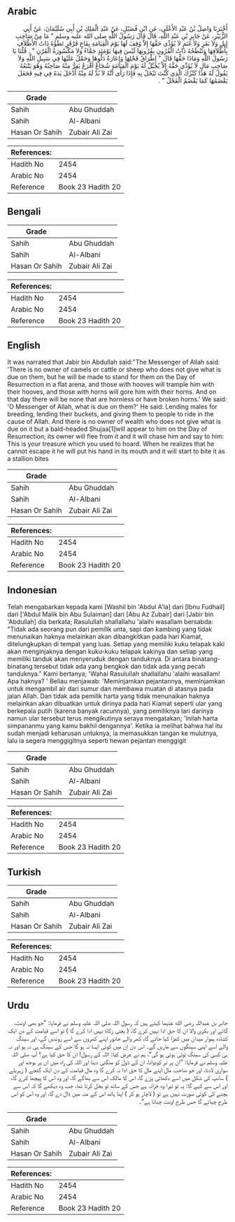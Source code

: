 ## Arabic


<div dir="rtl" lang="ar" style={{fontSize:'larger',backgroundColor:'#f8f9fa',padding:20}}>
أَخْبَرَنَا وَاصِلُ بْنُ عَبْدِ الأَعْلَى، عَنِ ابْنِ فُضَيْلٍ، عَنْ عَبْدِ الْمَلِكِ بْنِ أَبِي سُلَيْمَانَ، عَنْ أَبِي الزُّبَيْرِ، عَنْ جَابِرِ بْنِ عَبْدِ اللَّهِ، قَالَ قَالَ رَسُولُ اللَّهِ صلى الله عليه وسلم ‏"‏ مَا مِنْ صَاحِبِ إِبِلٍ وَلاَ بَقَرٍ وَلاَ غَنَمٍ لاَ يُؤَدِّي حَقَّهَا إِلاَّ وُقِفَ لَهَا يَوْمَ الْقِيَامَةِ بِقَاعٍ قَرْقَرٍ تَطَؤُهُ ذَاتُ الأَظْلاَفِ بِأَظْلاَفِهَا وَتَنْطَحُهُ ذَاتُ الْقُرُونِ بِقُرُونِهَا لَيْسَ فِيهَا يَوْمَئِذٍ جَمَّاءُ وَلاَ مَكْسُورَةُ الْقَرْنِ ‏"‏ ‏.‏ قُلْنَا يَا رَسُولَ اللَّهِ وَمَاذَا حَقُّهَا قَالَ ‏"‏ إِطْرَاقُ فَحْلِهَا وَإِعَارَةُ دَلْوِهَا وَحَمْلٌ عَلَيْهَا فِي سَبِيلِ اللَّهِ وَلاَ صَاحِبِ مَالٍ لاَ يُؤَدِّي حَقَّهُ إِلاَّ يُخَيَّلُ لَهُ يَوْمَ الْقِيَامَةِ شُجَاعٌ أَقْرَعُ يَفِرُّ مِنْهُ صَاحِبُهُ وَهُوَ يَتْبَعُهُ يَقُولُ لَهُ هَذَا كَنْزُكَ الَّذِي كُنْتَ تَبْخَلُ بِهِ فَإِذَا رَأَى أَنَّهُ لاَ بُدَّ لَهُ مِنْهُ أَدْخَلَ يَدَهُ فِي فِيهِ فَجَعَلَ يَقْضَمُهَا كَمَا يَقْضَمُ الْفَحْلُ ‏"‏ ‏.‏
</div>
<div style={{backgroundColor:'#f8f9fa',padding:20, marginBottom: 10}}><table> <thead> <tr> <th>Grade</th> <th></th> </tr> </thead> <tbody> <tr><td>Sahih</td><td>Abu Ghuddah</td></tr><tr><td>Sahih</td><td>Al-Albani</td></tr><tr><td>Hasan Or Sahih</td><td>Zubair Ali Zai</td></tr></tbody></table><table> <thead> <tr> <th>References:</th> <th></th> </tr> </thead> <tbody><tr><td>Hadith No</td><td>2454</td></tr><tr><td>Arabic No</td><td>2454</td></tr><tr><td>Reference</td><td>Book 23 Hadith 20</td></tr></tbody></table></div>

## Bengali


<div dir="ltr" lang="bn" style={{fontSize:'larger',backgroundColor:'#f8f9fa',padding:20}}>

</div>
<div style={{backgroundColor:'#f8f9fa',padding:20, marginBottom: 10}}><table> <thead> <tr> <th>Grade</th> <th></th> </tr> </thead> <tbody> <tr><td>Sahih</td><td>Abu Ghuddah</td></tr><tr><td>Sahih</td><td>Al-Albani</td></tr><tr><td>Hasan Or Sahih</td><td>Zubair Ali Zai</td></tr></tbody></table><table> <thead> <tr> <th>References:</th> <th></th> </tr> </thead> <tbody><tr><td>Hadith No</td><td>2454</td></tr><tr><td>Arabic No</td><td>2454</td></tr><tr><td>Reference</td><td>Book 23 Hadith 20</td></tr></tbody></table></div>

## English


<div dir="ltr" lang="en" style={{fontSize:'larger',backgroundColor:'#f8f9fa',padding:20}}>
It was narrated that Jabir bin Abdullah said:"The Messenger of Allah said: 'There is no owner of camels or cattle or sheep who does not give what is due on them, but he will be made to stand for them on the Day of Resurrection in a flat arena, and those with hooves will trample him with their hooves, and those with horns will gore him with their horns. And on that day there will be none that are hornless or have broken horns.' We said: 'O Messenger of Allah, what is due on them?' He said: Lending males for breeding, lending their buckets, and giving them to people to ride in the cause of Allah. And there is no owner of wealth who does not give what is due on it but a bald-headed Shujaa[1]will appear to him on the Day of Resurrection; its owner will flee from it and it will chase him and say to him: This is your treasure which you used to hoard. When he realizes that he cannot escape it he will put his hand in its mouth and it will start to bite it as a stallion bites
</div>
<div style={{backgroundColor:'#f8f9fa',padding:20, marginBottom: 10}}><table> <thead> <tr> <th>Grade</th> <th></th> </tr> </thead> <tbody> <tr><td>Sahih</td><td>Abu Ghuddah</td></tr><tr><td>Sahih</td><td>Al-Albani</td></tr><tr><td>Hasan Or Sahih</td><td>Zubair Ali Zai</td></tr></tbody></table><table> <thead> <tr> <th>References:</th> <th></th> </tr> </thead> <tbody><tr><td>Hadith No</td><td>2454</td></tr><tr><td>Arabic No</td><td>2454</td></tr><tr><td>Reference</td><td>Book 23 Hadith 20</td></tr></tbody></table></div>

## Indonesian


<div dir="ltr" lang="id" style={{fontSize:'larger',backgroundColor:'#f8f9fa',padding:20}}>
Telah mengabarkan kepada kami [Washil bin 'Abdul A'la] dari [Ibnu Fudhail] dari ['Abdul Malik bin Abu Sulaiman] dari [Abu Az Zubair] dari [Jabir bin 'Abdullah] dia berkata; Rasulullah shallallahu 'alaihi wasallam bersabda: "Tidak ada seorang pun dari pemilik unta, sapi dan kambing yang tidak menunaikan haknya melainkan akan dibangkitkan pada hari Kiamat, ditelungkupkan di tempat yang luas. Setiap yang memiliki kuku telapak kaki akan menginjaknya dengan kuku-kuku telapak kakinya dan setiap yang memiliki tanduk akan menyeruduk dengan tanduknya. Di antara binatang-binatang tersebut tidak ada yang bengkok dan tidak ada yang pecah tanduknya." Kami bertanya; 'Wahai Rasulullah shallallahu 'alaihi wasallam! Apa haknya? ' Beliau menjawab: 'Meminjamkan pejantannya, meminjamkan untuk mengambil air dari sumur dan membawa muatan di atasnya pada jalan Allah. Dan tidak ada pemilik harta yang tidak menunaikan haknya melainkan akan dibuatkan untuk dirinya pada hari Kiamat seperti ular yang berkepala putih (karena banyak racunnya), yang pemiliknya lari darinya namun ular tersebut terus mengikutinya seraya mengatakan; 'Inilah harta simpananmu yang kamu bakhil dengannya'. Ketika ia melihat bahwa hal itu sudah menjadi keharusan untuknya, ia memasukkan tangan ke mulutnya, lalu ia segera menggigitnya seperti hewan pejantan menggigit
</div>
<div style={{backgroundColor:'#f8f9fa',padding:20, marginBottom: 10}}><table> <thead> <tr> <th>Grade</th> <th></th> </tr> </thead> <tbody> <tr><td>Sahih</td><td>Abu Ghuddah</td></tr><tr><td>Sahih</td><td>Al-Albani</td></tr><tr><td>Hasan Or Sahih</td><td>Zubair Ali Zai</td></tr></tbody></table><table> <thead> <tr> <th>References:</th> <th></th> </tr> </thead> <tbody><tr><td>Hadith No</td><td>2454</td></tr><tr><td>Arabic No</td><td>2454</td></tr><tr><td>Reference</td><td>Book 23 Hadith 20</td></tr></tbody></table></div>

## Turkish


<div dir="ltr" lang="tr" style={{fontSize:'larger',backgroundColor:'#f8f9fa',padding:20}}>

</div>
<div style={{backgroundColor:'#f8f9fa',padding:20, marginBottom: 10}}><table> <thead> <tr> <th>Grade</th> <th></th> </tr> </thead> <tbody> <tr><td>Sahih</td><td>Abu Ghuddah</td></tr><tr><td>Sahih</td><td>Al-Albani</td></tr><tr><td>Hasan Or Sahih</td><td>Zubair Ali Zai</td></tr></tbody></table><table> <thead> <tr> <th>References:</th> <th></th> </tr> </thead> <tbody><tr><td>Hadith No</td><td>2454</td></tr><tr><td>Arabic No</td><td>2454</td></tr><tr><td>Reference</td><td>Book 23 Hadith 20</td></tr></tbody></table></div>

## Urdu


<div dir="rtl" lang="ur" style={{fontSize:'larger',backgroundColor:'#f8f9fa',padding:20}}>
جابر بن عبداللہ رضی الله عنہما کہتے ہیں کہ رسول اللہ صلی اللہ علیہ وسلم نے فرمایا: ”جو بھی اونٹ، گائے اور بکری والا ان کا حق ادا نہیں کرے گا، ( یعنی زکاۃ نہیں ادا کرے گا ) تو اسے قیامت کے دن ایک کشادہ ہموار میدان میں کھڑا کیا جائے گا، کھر والے جانور اپنے کھروں سے اسے روندیں گے، اور سینگ والے اسے اپنی سینگوں سے ماریں گے۔ اس دن ان میں کوئی ایسا نہ ہو گا جس کے سینگ ہی نہ ہو اور نہ ہی کسی کی سینگ ٹوٹی ہوئی ہو گی“، ہم نے عرض کیا: اللہ کے رسول! ان کا حق کیا ہے؟ آپ صلی اللہ علیہ وسلم نے فرمایا: ”ان پر نر کودوانا، ان کے ڈول کو منگنی دینا اور اللہ کی راہ میں ان پر بوجھ اور سواری لادنا، اور جو صاحب مال اپنے مال کا حق ادا نہ کرے گا وہ مال قیامت کے دن ایک گنجے ( زہریلے ) سانپ کی شکل میں اسے دکھائی پڑے گا، اس کا مالک اس سے بھاگے گا، اور وہ اس کا پیچھا کرے گا، اور اس سے کہے گا: یہ تو تیرا وہ خزانہ ہے جس کے ساتھ تو بخل کرتا تھا، جب وہ دیکھے گا کہ اس سے بچنے کی کوئی صورت نہیں ہے تو ( لاچار ہو کر ) اپنا ہاتھ اس کے منہ میں ڈال دے گا، اور وہ اس کو اس طرح چبائے گا جس طرح اونٹ چباتا ہے“۔
</div>
<div style={{backgroundColor:'#f8f9fa',padding:20, marginBottom: 10}}><table> <thead> <tr> <th>Grade</th> <th></th> </tr> </thead> <tbody> <tr><td>Sahih</td><td>Abu Ghuddah</td></tr><tr><td>Sahih</td><td>Al-Albani</td></tr><tr><td>Hasan Or Sahih</td><td>Zubair Ali Zai</td></tr></tbody></table><table> <thead> <tr> <th>References:</th> <th></th> </tr> </thead> <tbody><tr><td>Hadith No</td><td>2454</td></tr><tr><td>Arabic No</td><td>2454</td></tr><tr><td>Reference</td><td>Book 23 Hadith 20</td></tr></tbody></table></div>